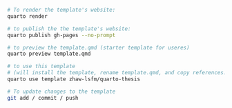 

```.bash

# To render the template's website:
quarto render

# to publish the the template's website:
quarto publish gh-pages --no-prompt

# to preview the template.qmd (starter template for useres)
quarto preview template.qmd

# to use this template
# (will install the template, rename template.qmd, and copy references.bib)
quarto use template zhaw-lsfm/quarto-thesis

# To update changes to the template
git add / commit / push

```


